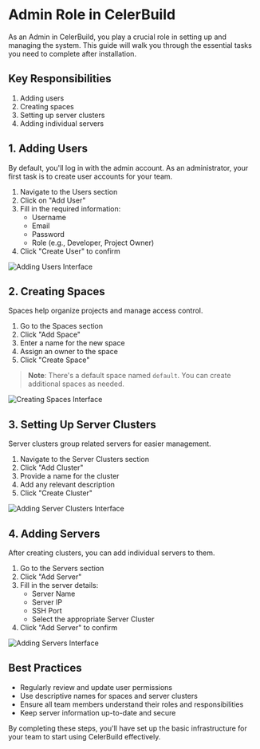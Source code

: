# Admin Role in CelerBuild

As an Admin in CelerBuild, you play a crucial role in setting up and managing the system. This guide will walk you through the essential tasks you need to complete after installation.

## Key Responsibilities

1. Adding users
2. Creating spaces
3. Setting up server clusters
4. Adding individual servers

## 1. Adding Users

By default, you'll log in with the admin account. As an administrator, your first task is to create user accounts for your team.

1. Navigate to the Users section
2. Click on "Add User"
3. Fill in the required information:
    - Username
    - Email
    - Password
    - Role (e.g., Developer, Project Owner)
4. Click "Create User" to confirm

![Adding Users Interface](https://github.com/user-attachments/assets/3511225d-a121-4e4b-bcfe-c99c8ab019aa)

## 2. Creating Spaces

Spaces help organize projects and manage access control.

1. Go to the Spaces section
2. Click "Add Space"
3. Enter a name for the new space
4. Assign an owner to the space
5. Click "Create Space"

> **Note**: There's a default space named `default`. You can create additional spaces as needed.

![Creating Spaces Interface](https://github.com/user-attachments/assets/4d44358f-c863-4e6b-8f06-06db8a61975b)

## 3. Setting Up Server Clusters

Server clusters group related servers for easier management.

1. Navigate to the Server Clusters section
2. Click "Add Cluster"
3. Provide a name for the cluster
4. Add any relevant description
5. Click "Create Cluster"

![Adding Server Clusters Interface](https://github.com/user-attachments/assets/c9c933dd-761e-4a3f-9bb4-b663edad3823)

## 4. Adding Servers

After creating clusters, you can add individual servers to them.

1. Go to the Servers section
2. Click "Add Server"
3. Fill in the server details:
    - Server Name
    - Server IP
    - SSH Port
    - Select the appropriate Server Cluster
4. Click "Add Server" to confirm

![Adding Servers Interface](https://github.com/user-attachments/assets/22a3cc9b-b25e-4255-8d06-7090e122e2d8)

## Best Practices

- Regularly review and update user permissions
- Use descriptive names for spaces and server clusters
- Ensure all team members understand their roles and responsibilities
- Keep server information up-to-date and secure

By completing these steps, you'll have set up the basic infrastructure for your team to start using CelerBuild effectively.